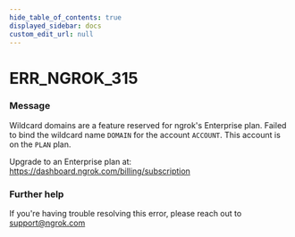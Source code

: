 ```yaml
---
hide_table_of_contents: true
displayed_sidebar: docs
custom_edit_url: null
---
```



# ERR_NGROK_315

### Message

Wildcard domains are a feature reserved for ngrok's Enterprise plan.
Failed to bind the wildcard name `DOMAIN` for the account `ACCOUNT`.
This account is on the `PLAN` plan.

Upgrade to an Enterprise plan at: https://dashboard.ngrok.com/billing/subscription

### Further help

If you're having trouble resolving this error, please reach out to [support@ngrok.com](mailto:support@ngrok.com?subject=Help%20with%20ERR_NGROK_315)

<ErrorDetails error="err_ngrok_315" />
